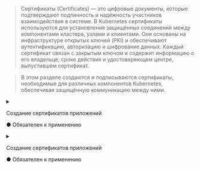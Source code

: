 

> Сертификаты (Certificates) — это цифровые документы, которые подтверждают подлинность и надёжность участников взаимодействия в системе. В Kubernetes сертификаты используются для установления защищённых соединений между компонентами кластера, узлами и клиентами. Они основаны на инфраструктуре открытых ключей (PKI) и обеспечивают аутентификацию, авторизацию и шифрование данных. Каждый сертификат связан с закрытым ключом и содержит информацию о его владельце, сроке действия и удостоверяющем центре, выпустившем сертификат.

> В этом разделе создаются и подписываются сертификаты, необходимые для различных компонентов Kubernetes, обеспечивая защищённую коммуникацию между ними.

<Tabs groupId="phase">
  <TabItem value="init">
    <details>
      <summary>
        <div style={{ display: 'flex', justifyContent: 'space-between', flexWrap: 'wrap' }}>
          <p style={{ marginBottom: 0 }}>Создание сертификатов приложений</p>
          <p className="obligatory-note-orange">● Обязателен к применению</p>
        </div>
      </summary>
      <Tabs groupId="Certs-APPS">
        <TabItem value="Kubelet Server">
          <details open className="custom-gray-block">
            <summary>
              <div style={{ display: 'flex', justifyContent: 'space-between', flexWrap: 'wrap' }}>
                <p style={{ marginBottom: 0 }}>Kubelet server</p>
              </div>
            </summary>
            <KubeletServer />
          </details>
        </TabItem>
        <TabItem value="API -> Etcd">
          <details open className="custom-gray-block">
            <summary>
              <div style={{ display: 'flex', justifyContent: 'space-between', flexWrap: 'wrap' }}>
                <p style={{ marginBottom: 0 }}>K8S-API client > Etcd server</p>
              </div>
            </summary>
            <KubeAPIETCDClientMain />
          </details>
        </TabItem>
        <TabItem value="API -> Kubelet">
          <details open className="custom-gray-block">
            <summary>
              <div style={{ display: 'flex', justifyContent: 'space-between', flexWrap: 'wrap' }}>
                <p style={{ marginBottom: 0 }}>K8S-API client > Kubelet server</p>
              </div>
            </summary>
            <KubeletClientMain />
          </details>
        </TabItem>
        <TabItem value="API Server">
          <details open className="custom-gray-block">
            <summary>
              <div style={{ display: 'flex', justifyContent: 'space-between', flexWrap: 'wrap' }}>
                <p style={{ marginBottom: 0 }}>K8S-API server</p>
              </div>
            </summary>
            <KubeAPIServerMain />
          </details>
        </TabItem>
        <TabItem value="Proxy -> API">
          <details open className="custom-gray-block">
            <summary>
              <div style={{ display: 'flex', justifyContent: 'space-between', flexWrap: 'wrap' }}>
                <p style={{ marginBottom: 0 }}>FrontProxy client > K8S-API</p>
              </div>
            </summary>
            <FrontProxyClientMain />
          </details>
        </TabItem>
        <TabItem value="Etcd Client">
          <details open className="custom-gray-block">
            <summary>
              <div style={{ display: 'flex', justifyContent: 'space-between', flexWrap: 'wrap' }}>
                <p style={{ marginBottom: 0 }}>Etcd client > Etcd</p>
              </div>
            </summary>
            <ETCDClientETCDMain />
          </details>
        </TabItem>
        <TabItem value="Etcd Server">
          <details open className="custom-gray-block">
            <summary>
              <div style={{ display: 'flex', justifyContent: 'space-between', flexWrap: 'wrap' }}>
                <p style={{ marginBottom: 0 }}>Etcd server</p>
              </div>
            </summary>
            <ETCDServerMain />
          </details>
        </TabItem>
        <TabItem value="Etcd Peer">
          <details open className="custom-gray-block">
            <summary>
              <div style={{ display: 'flex', justifyContent: 'space-between', flexWrap: 'wrap' }}>
                <p style={{ marginBottom: 0 }}>Etcd peer > Etcd</p>
              </div>
            </summary>
            <ETCDPeerMain />
          </details>
        </TabItem>
      </Tabs>
    </details>
  </TabItem>
  <TabItem value="join">
    <details>
      <summary>
        <div style={{ display: 'flex', justifyContent: 'space-between', flexWrap: 'wrap' }}>
          <p style={{ marginBottom: 0 }}>Создание сертификатов приложений</p>
          <p className="obligatory-note-orange">● Обязателен к применению</p>
        </div>
      </summary>
      TODO
    </details>
  </TabItem>
</Tabs>

